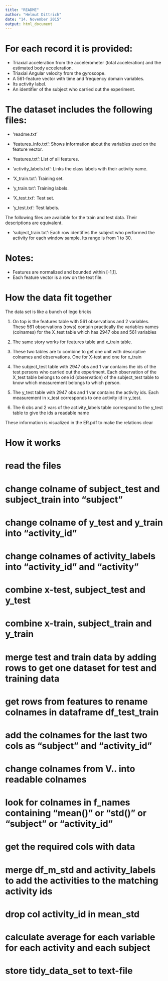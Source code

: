 ```yaml
---
title: "README"
author: "Helmut Dittrich"
date: "14. November 2015"
output: html_document
---
```



For each record it is provided:
======================================

- Triaxial acceleration from the accelerometer (total acceleration) and the estimated body acceleration.
- Triaxial Angular velocity from the gyroscope. 
- A 561-feature vector with time and frequency domain variables. 
- Its activity label. 
- An identifier of the subject who carried out the experiment.

The dataset includes the following files:
=========================================

- 'readme.txt'

- 'features_info.txt': Shows information about the variables used on the feature vector.

- 'features.txt': List of all features.

- 'activity_labels.txt': Links the class labels with their activity name.

- 'X_train.txt': Training set.

- 'y_train.txt': Training labels.

- 'X_test.txt': Test set.

- 'y_test.txt': Test labels.

The following files are available for the train and test data. Their descriptions are equivalent. 

- 'subject_train.txt': Each row identifies the subject who performed the activity for each window sample. Its range is from 1 to 30. 

Notes: 
======
- Features are normalized and bounded within [-1,1].
- Each feature vector is a row on the text file.

How the data fit together
==========================
The data set is like a bunch of lego bricks

1. On top is the features table with 561 observations and 2 variables. These 561 observations (rows) contain practically the variables names (colnames) for the X_test table which has 2947 obs and 561 variables

2. The same story works for features table and x_train table.

3. These two tables are to combine to get one unit with descriptive colnames and observations. One for X-test and one for x_train

4. The subject_test table with 2947 obs and 1 var contains the ids of the test persons who carried out the experiment. Each observation of the X_test table belongs to one id (observation) of the subject_test table to know which measurement belongs to which person.

5. The y_test table with 2947 obs and 1 var contains the activity ids. Each measurement in x_test corresponds to one activity id in y_test.

6. The 6 obs and 2 vars of the activity_labels table correspond to the y_test table to give the ids a readable name

These information is visualized in the ER.pdf to make the relations clear

How it works
============

# read the files
# change colname of subject_test and subject_train into "subject"
# change colname of y_test and y_train into "activity_id"
# change colnames of activity_labels into "activity_id" and "activity"
# combine x-test, subject_test and y_test
# combine x-train, subject_train and y_train
# merge test and train data by adding rows to get one dataset for test and training data
# get rows from features to rename colnames in dataframe df_test_train
# add the colnames for the last two cols as "subject" and "activity_id"
# change colnames from V.. into readable colnames
# look for colnames in f_names containing "mean()" or "std()" or "subject" or "activity_id"
# get the required cols with data
# merge df_m_std and activity_labels to add the activities to the matching activity ids
# drop col activity_id in mean_std
# calculate average for each variable for each activity and each subject
# store tidy_data_set to text-file

